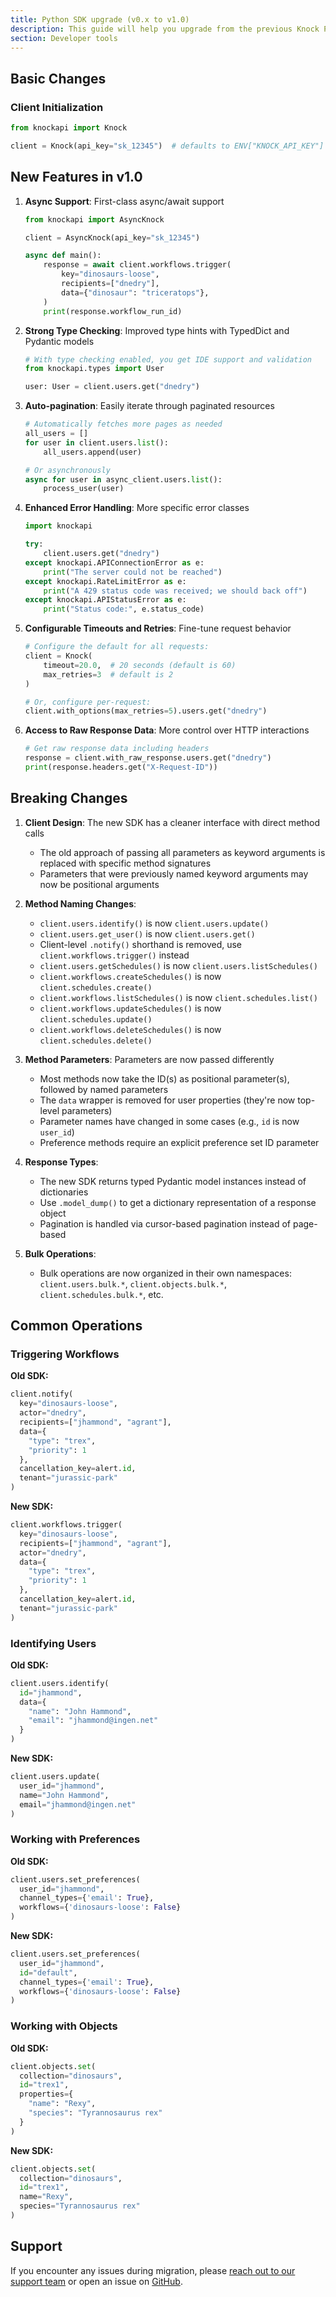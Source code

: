 ```yaml
---
title: Python SDK upgrade (v0.x to v1.0)
description: This guide will help you upgrade from the previous Knock Python SDK to the new v1.0 Python SDK.
section: Developer tools
---
```


## Basic Changes

### Client Initialization

```python
from knockapi import Knock

client = Knock(api_key="sk_12345")  # defaults to ENV["KNOCK_API_KEY"]
```

## New Features in v1.0

1. **Async Support**: First-class async/await support

   ```python
   from knockapi import AsyncKnock

   client = AsyncKnock(api_key="sk_12345")

   async def main():
       response = await client.workflows.trigger(
           key="dinosaurs-loose",
           recipients=["dnedry"],
           data={"dinosaur": "triceratops"},
       )
       print(response.workflow_run_id)
   ```

2. **Strong Type Checking**: Improved type hints with TypedDict and Pydantic models

   ```python
   # With type checking enabled, you get IDE support and validation
   from knockapi.types import User

   user: User = client.users.get("dnedry")
   ```

3. **Auto-pagination**: Easily iterate through paginated resources

   ```python
   # Automatically fetches more pages as needed
   all_users = []
   for user in client.users.list():
       all_users.append(user)

   # Or asynchronously
   async for user in async_client.users.list():
       process_user(user)
   ```

4. **Enhanced Error Handling**: More specific error classes

   ```python
   import knockapi

   try:
       client.users.get("dnedry")
   except knockapi.APIConnectionError as e:
       print("The server could not be reached")
   except knockapi.RateLimitError as e:
       print("A 429 status code was received; we should back off")
   except knockapi.APIStatusError as e:
       print("Status code:", e.status_code)
   ```

5. **Configurable Timeouts and Retries**: Fine-tune request behavior

   ```python
   # Configure the default for all requests:
   client = Knock(
       timeout=20.0,  # 20 seconds (default is 60)
       max_retries=3  # default is 2
   )

   # Or, configure per-request:
   client.with_options(max_retries=5).users.get("dnedry")
   ```

6. **Access to Raw Response Data**: More control over HTTP interactions
   ```python
   # Get raw response data including headers
   response = client.with_raw_response.users.get("dnedry")
   print(response.headers.get("X-Request-ID"))
   ```

## Breaking Changes

1. **Client Design**: The new SDK has a cleaner interface with direct method calls

   - The old approach of passing all parameters as keyword arguments is replaced with specific method signatures
   - Parameters that were previously named keyword arguments may now be positional arguments

2. **Method Naming Changes**:

   - `client.users.identify()` is now `client.users.update()`
   - `client.users.get_user()` is now `client.users.get()`
   - Client-level `.notify()` shorthand is removed, use `client.workflows.trigger()` instead
   - `client.users.getSchedules()` is now `client.users.listSchedules()`
   - `client.workflows.createSchedules()` is now `client.schedules.create()`
   - `client.workflows.listSchedules()` is now `client.schedules.list()`
   - `client.workflows.updateSchedules()` is now `client.schedules.update()`
   - `client.workflows.deleteSchedules()` is now `client.schedules.delete()`

3. **Method Parameters**: Parameters are now passed differently

   - Most methods now take the ID(s) as positional parameter(s), followed by named parameters
   - The `data` wrapper is removed for user properties (they're now top-level parameters)
   - Parameter names have changed in some cases (e.g., `id` is now `user_id`)
   - Preference methods require an explicit preference set ID parameter

4. **Response Types**:

   - The new SDK returns typed Pydantic model instances instead of dictionaries
   - Use `.model_dump()` to get a dictionary representation of a response object
   - Pagination is handled via cursor-based pagination instead of page-based

5. **Bulk Operations**:
   - Bulk operations are now organized in their own namespaces: `client.users.bulk.*`, `client.objects.bulk.*`, `client.schedules.bulk.*`, etc.

## Common Operations

### Triggering Workflows

**Old SDK:**

```python
client.notify(
  key="dinosaurs-loose",
  actor="dnedry",
  recipients=["jhammond", "agrant"],
  data={
    "type": "trex",
    "priority": 1
  },
  cancellation_key=alert.id,
  tenant="jurassic-park"
)
```

**New SDK:**

```python
client.workflows.trigger(
  key="dinosaurs-loose",
  recipients=["jhammond", "agrant"],
  actor="dnedry",
  data={
    "type": "trex",
    "priority": 1
  },
  cancellation_key=alert.id,
  tenant="jurassic-park"
)
```

### Identifying Users

**Old SDK:**

```python
client.users.identify(
  id="jhammond",
  data={
    "name": "John Hammond",
    "email": "jhammond@ingen.net"
  }
)
```

**New SDK:**

```python
client.users.update(
  user_id="jhammond",
  name="John Hammond",
  email="jhammond@ingen.net"
)
```

### Working with Preferences

**Old SDK:**

```python
client.users.set_preferences(
  user_id="jhammond",
  channel_types={'email': True},
  workflows={'dinosaurs-loose': False}
)
```

**New SDK:**

```python
client.users.set_preferences(
  user_id="jhammond",
  id="default",
  channel_types={'email': True},
  workflows={'dinosaurs-loose': False}
)
```

### Working with Objects

**Old SDK:**

```python
client.objects.set(
  collection="dinosaurs",
  id="trex1",
  properties={
    "name": "Rexy",
    "species": "Tyrannosaurus rex"
  }
)
```

**New SDK:**

```python
client.objects.set(
  collection="dinosaurs",
  id="trex1",
  name="Rexy",
  species="Tyrannosaurus rex"
)
```

## Support

If you encounter any issues during migration, please [reach out to our support team](mailto:support@knock.app) or open an issue on [GitHub](https://github.com/knocklabs/knock-python/issues).

